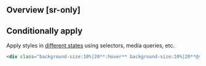 ## Overview [sr-only]
<Overview/>

## Conditionally apply
Apply styles in [different states](/docs/states-and-queries) using selectors, media queries, etc.
```html
<div class="background-size:10%|20**:hover** background-size:10%|20**@sm** background-size:10%|20**@dark** background-size:10%|20**@print**">…</div>
```

